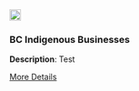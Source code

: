 <div class="grid-item" data-featured="false" data-tags="r">
  <img src="/website_files/img/dataset.png" width="20px" height="20px">
  <h3>BC Indigenous Businesses</h3>
  <p>
<strong>Description</strong>: Test
</p>
  <a href="https://diverse-data-hub.github.io/website_files/description_pages/bcindigenousbiz.html" class="btn btn-outline-dark">More Details</a>
</div>